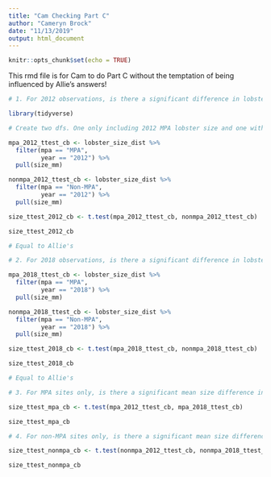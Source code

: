 ```yaml
---
title: "Cam Checking Part C"
author: "Cameryn Brock"
date: "11/13/2019"
output: html_document
---
```


```r
knitr::opts_chunk$set(echo = TRUE)
```

This rmd file is for Cam to do Part C without the temptation of being influenced by Allie's answers! 

```r

# 1. For 2012 observations, is there a significant difference in lobster size between MPA and non-MPA sites? 

library(tidyverse)

# Create two dfs. One only including 2012 MPA lobster size and one with only 2012 non-MPA size. 

mpa_2012_ttest_cb <- lobster_size_dist %>% 
  filter(mpa == "MPA",
         year == "2012") %>% 
  pull(size_mm)

nonmpa_2012_ttest_cb <- lobster_size_dist %>% 
  filter(mpa == "Non-MPA",
         year == "2012") %>% 
  pull(size_mm)

size_ttest_2012_cb <- t.test(mpa_2012_ttest_cb, nonmpa_2012_ttest_cb)

size_ttest_2012_cb

# Equal to Allie's

```

```r

# 2. For 2018 observations, is there a significant difference in lobster size between MPA and non-MPA sites? 

mpa_2018_ttest_cb <- lobster_size_dist %>% 
  filter(mpa == "MPA",
         year == "2018") %>% 
  pull(size_mm)

nonmpa_2018_ttest_cb <- lobster_size_dist %>% 
  filter(mpa == "Non-MPA",
         year == "2018") %>% 
  pull(size_mm)

size_ttest_2018_cb <- t.test(mpa_2018_ttest_cb, nonmpa_2018_ttest_cb)

size_ttest_2018_cb

# Equal to Allie's

```

```r

# 3. For MPA sites only, is there a significant mean size difference in lobsters observed in 2012 vs. 2018?

size_ttest_mpa_cb <- t.test(mpa_2012_ttest_cb, mpa_2018_ttest_cb)

size_ttest_mpa_cb

```

```r

# 4. For non-MPA sites only, is there a significant mean size difference in lobsters observed in 2012 vs. 2018?

size_ttest_nonmpa_cb <- t.test(nonmpa_2012_ttest_cb, nonmpa_2018_ttest_cb)

size_ttest_nonmpa_cb


```

